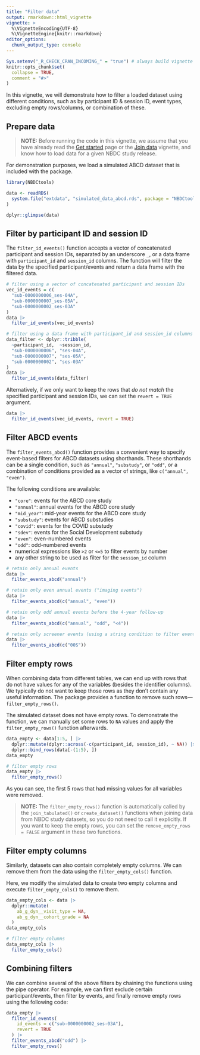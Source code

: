 ```yaml
---
title: "Filter data"
output: rmarkdown::html_vignette
vignette: >
  %\VignetteEncoding{UTF-8}
  %\VignetteEngine{knitr::rmarkdown}
editor_options: 
  chunk_output_type: console
---
```


```r
Sys.setenv("_R_CHECK_CRAN_INCOMING_" = "true") # always build vignette like on CRAN
knitr::opts_chunk$set(
  collapse = TRUE,
  comment = "#>"
)
```

In this vignette, we will demonstrate how to filter a loaded dataset using
different conditions, such as by participant ID & session ID, event types,
excluding empty rows/columns, or combination of these.

## Prepare data

> **NOTE:** Before running the code in this vignette, we assume that you have
already read the [Get started](NBDCtools.html) page or the [Join
data](join.html) vignette, and know how to load data for a given NBDC study
release.

For demonstration purposes, we load a simulated ABCD dataset that is included
with the package.

```r
library(NBDCtools)

data <- readRDS(
  system.file("extdata", "simulated_data_abcd.rds", package = "NBDCtools")
)

dplyr::glimpse(data)
```

## Filter by participant ID and session ID

The `filter_id_events()` function accepts a vector of concatenated participant
and session IDs, separated by an underscore `_`, or a data frame with
`participant_id` and `session_id` columns. The function will filter the data by
the specified participant/events and return a data frame with the filtered
data.

```r
# filter using a vector of concatenated participant and session IDs
vec_id_events = c(
  "sub-0000000006_ses-04A", 
  "sub-0000000007_ses-05A",
  "sub-0000000002_ses-03A"
)
data |> 
  filter_id_events(vec_id_events)

# filter using a data frame with participant_id and session_id columns
data_filter <- dplyr::tribble(
  ~participant_id,  ~session_id,
  "sub-0000000006", "ses-04A", 
  "sub-0000000007", "ses-05A", 
  "sub-0000000002", "ses-03A"
)
data |>
  filter_id_events(data_filter)
```

Alternatively, if we only want to keep the rows that *do not match* the
specified participant and session IDs, we can set the `revert = TRUE` argument.

```r
data |> 
  filter_id_events(vec_id_events, revert = TRUE)
```

## Filter ABCD events

The `filter_events_abcd()` function provides a convenient way to specify
event-based filters for ABCD datasets using shorthands. These shorthands can be
a single condition, such as `"annual"`, `"substudy"`, or `"odd"`, or a
combination of conditions provided as a vector of strings, like `c("annual",
"even")`.

The following conditions are available:

- `"core"`: events for the ABCD core study
- `"annual"`: annual events for the ABCD core study
- `"mid_year"`: mid-year events for the ABCD core study
- `"substudy"`: events for ABCD substudies
- `"covid"`: events for the COVID substudy
- `"sdev"`: events for the Social Development substudy
- `"even"`: even-numbered events
- `"odd"`: odd-numbered events
- numerical expressions like `>2` or `<=5` to filter events by number
- any other string to be used as filter for the `session_id` column

```r
# retain only annual events
data |> 
  filter_events_abcd("annual")

# retain only even annual events ("imaging events")
data |> 
  filter_events_abcd(c("annual", "even"))

# retain only odd annual events before the 4-year follow-up
data |> 
  filter_events_abcd(c("annual", "odd", "<4"))

# retain only screener events (using a string condition to filter events)
data |> 
  filter_events_abcd(c("00S"))
```

## Filter empty rows

When combining data from different tables, we can end up with rows that do not
have values for any of the variables (besides the identifier columns). We
typically do not want to keep those rows as they don't contain any useful
information. The package provides a function to remove such
rows—`filter_empty_rows()`.

The simulated dataset does not have empty rows. To demonstrate the function, we
can manually set some rows to `NA` values and apply the `filter_empty_rows()`
function afterwards.

```r
data_empty <- data[1:5, ] |>
  dplyr::mutate(dplyr::across(-c(participant_id, session_id), ~ NA)) |> 
  dplyr::bind_rows(data[-(1:5), ])
data_empty

# filter empty rows
data_empty |> 
  filter_empty_rows()
```

As you can see, the first 5 rows that had missing values for all variables were
removed.

> **NOTE:**</span> The `filter_empty_rows()` function is automatically called by
the `join_tabulated()` or `create_dataset()` functions when joining data from
NBDC study datasets, so you do not need to call it explicitly. If you want to
keep the empty rows, you can set the `remove_empty_rows = FALSE` argument in
these two functions.

## Filter empty columns

Similarly, datasets can also contain completely empty columns. We can remove
them from the data using the `filter_empty_cols()` function.

Here, we modify the simulated data to create two empty columns and execute
`filter_empty_cols()` to remove them.

```r
data_empty_cols <- data |> 
  dplyr::mutate(
    ab_g_dyn__visit_type = NA,
    ab_g_dyn__cohort_grade = NA
  ) 
data_empty_cols

# filter empty columns
data_empty_cols |> 
  filter_empty_cols()
```

## Combining filters

We can combine several of the above filters by chaining the functions using the
pipe operator. For example, we can first exclude certain participant/events,
then filter by events, and finally remove empty rows using the following code:

```r
data_empty |> 
  filter_id_events(
    id_events = c("sub-0000000002_ses-03A"),
    revert = TRUE
  ) |>
  filter_events_abcd("odd") |>
  filter_empty_rows()
```
